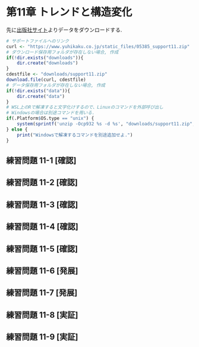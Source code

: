 # 第11章 トレンドと構造変化 {-#ch11}
先に[出版社サイト](https://www.yuhikaku.co.jp/books/detail/9784641053854)よりデータをダウンロードする.
```r
# サポートファイルへのリンク
curl <- "https://www.yuhikaku.co.jp/static_files/05385_support11.zip"
# ダウンロード保存用フォルダが存在しない場合, 作成
if(!dir.exists("downloads")){
    dir.create("downloads")
}
cdestfile <- "downloads/support11.zip"
download.file(curl, cdestfile)
# データ保存用フォルダが存在しない場合, 作成
if(!dir.exists("data")){
    dir.create("data")
}
# WSL上のRで解凍すると文字化けするので、Linuxのコマンドを外部呼び出し
# Windowsの場合は別途コマンドを用いる.
if(.Platform$OS.type == "unix") {
    system(sprintf('unzip -Ocp932 %s -d %s', "downloads/support11.zip", "./data"))
} else {
    print("Windowsで解凍するコマンドを別途追加せよ.")
}
```

## 練習問題 11-1 [確認] {-}

## 練習問題 11-2 [確認] {-}

## 練習問題 11-3 [確認] {-}

## 練習問題 11-4 [確認] {-}

## 練習問題 11-5 [確認] {-}

## 練習問題 11-6 [発展] {-}

## 練習問題 11-7 [発展] {-}

## 練習問題 11-8 [実証] {-}

## 練習問題 11-9 [実証] {-}
